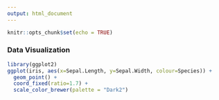 ```yaml
---
output: html_document
---
```


```r
knitr::opts_chunk$set(echo = TRUE)
```

### Data Visualization 


```r
library(ggplot2)
ggplot(iris, aes(x=Sepal.Length, y=Sepal.Width, colour=Species)) + 
  geom_point() + 
  coord_fixed(ratio=1.7) + 
  scale_color_brewer(palette = "Dark2")

```



